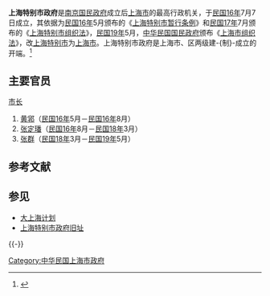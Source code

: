 {{NOT|上海特别市政府 (日占时期)}}
{{Otheruses|other=上海最高行政当局史|上海市政府}}

{{中華民國政府部門基礎資訊
|部門名稱       = 上海特别市政府
|外文名稱       = 
|外文語言       = 
|部門標誌       = 
|代表圖像       = Shanghai Tebieshi Zhengfu Jiuzhi.jpg
|代表圖像名稱   = 1927年至1933年的上海特别市政府及上海市政府办公大楼
|所屬國家       = {{ROC-1928}}
|首長職銜       = [[上海市长列表|市长]]
|首長姓名       = [[黄郛|黄郛]]{{to}}[[吴震修|吴震修]]（代）{{to}}[[张定璠|张定璠]]{{to}}[[张群|张群]]
|任命者姓名     = 
|成立日期       = [[1927年|1927年]][[7月|7月]]
|解散日期       = [[1930年|1930年]][[5月|5月]]
|所屬部門       = 
|組織編制       = 
|授權法源       = [[s:上海特别市暂行条例|上海特别市暂行条例]]{{to}}[[s:上海特别市组织法|上海特别市组织法]]
|員額任期       = 
|員額           = 
|年度預算額     = 
|地址           = 枫林桥交通路（今平江路48号）
|備註           = 
}}

'''上海特别市政府'''是[[中华民国政府|南京国民政府]]成立后[[上海市|上海市]]的最高行政机关，于[[民国16年|民国16年]]7月7日成立，其依据为[[民国16年|民国16年]]5月颁布的《[[s:上海特别市暂行条例|上海特别市暂行条例]]》和[[民国17年|民国17年]]7月颁布的《[[s:上海特别市组织法|上海特别市组织法]]》，[[民国19年|民国19年]]5月，[[中华民国国民政府|中华民国国民政府]]颁布《[[s:上海市组织法|上海市组织法]]》，改[[上海特别市|上海特别市]]为[[上海市_(中華民國)|上海市]]。上海特别市政府是上海市、区两级建-{制}-成立的开端。<ref>{{Cite web |url=http://www.shtong.gov.cn/newsite/node2/node2247/node4565/node79149/node79155/userobject1ai103363.html |title=上海市政府 |accessdate=2019-04-15 |archive-date=2017-01-25 |archive-url=https://web.archive.org/web/20170125101654/http://www.shtong.gov.cn/Newsite/node2/node2247/node4565/node79149/node79155/userobject1ai103363.html |dead-url=no }}</ref>

== 主要官员 ==
; [[上海市市长列表|市长]]
# [[黄郛|黄郛]]（[[民国16年|民国16年]]5月－[[民国16年|民国16年]]8月）
# [[张定璠|张定璠]]（[[民国16年|民国16年]]8月－[[民国18年|民国18年]]3月）
# [[张群|张群]]（[[民国18年|民国18年]]3月－[[民国19年|民国19年]]5月）

== 参考文献 ==
{{Reflist}}

== 参见 ==
{{Portal box|中华民国|上海}}
* [[大上海计划|大上海计划]]
* [[上海特别市政府旧址|上海特别市政府旧址]]

{{-}}
{{Serial|先前機關|[[上海特别市临时市政府|上海特别市临时市政府]]|[[上海|上海]][[最高行政机关|最高行政机关]]<br />民国16年7月至民国19年|後繼機關|[[上海市政府_(中华民国)|上海市政府]]}}
{{1949年以前上海已撤销县级以上行政区}}
{{上海市市长}}

[[Category:中华民国上海市政府|Category:中华民国上海市政府]]

{{SH-stub}}